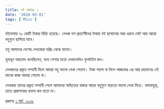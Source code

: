 ```yaml
---
title: বই বাজারঃ ২
date: '2018-03-01'
tags: ['Misc']
---
```


বইমেলায় ৭০ কোটি টাকার বিক্রি হয়েছে। লেখক যশ প্রত্যাশীদের টাকায় বই ছাপানোর আয় ধরলে মোট আয় আরো বহুগুনে ছাপিয়ে যাবে।

 

তবু আমাদের দেশের লেখকেরা দরিদ্র থেকে যাবেন।

 

হুমায়ূন আহমেদ বলেছিলেন, অন্য পেশার মতো লেখালেখিও ফুলটাইম জব।

 

লেখকদের প্রকৃত সম্মানী দিলে আমরা বহু ভালো লেখা পেতাম। টাকা পয়সা না দিলে আজকের এর আর রহমানের এই মানের কাজ আমরা পেতাম না।

 

লেখকরা তাদের প্রকৃত সম্মানী পেলে আমাদের সাহিত্যের বাজার আরো বহুগুনে বাড়তো ভালো লেখা দিয়ে। বলাবাহুল্য, তাতে প্রকাশকের ব্যবসা কম হতো না।

 

প্রকাশঃ [১ মার্চ, ২০১৮](https://www.facebook.com/ashraful.alam/posts/10155064556580583)
